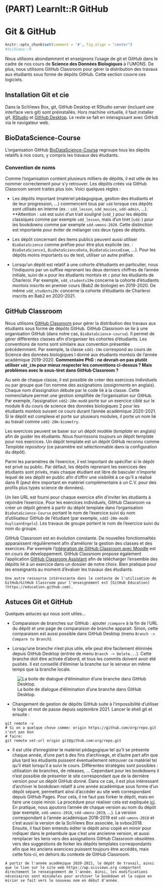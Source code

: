 # (PART) LearnIt::R GitHub {.unnumbered}

# Git & GitHub {#git}

```r
knitr::opts_chunk$set(comment = '#', fig.align = "center")
#SciViews::R
```

Nous utilisons abondamment et enseignons l'usage de git et GitHub dans le cadre de nos cours de **Science des Données Biologiques** à l'UMONS. De plus, nous utilisons GitHub Classroom pour gérer la distribution des travaux aux étudiants sous forme de dépôts GitHub. Cette section couvre ces logiciels.

## Installation Git et cie

Dans la SciViews Box, git, GitHub Desktop et RStudio server (incluant une interface vers git) sont préinstallés. Hors machine virtuelle, il faut installer git, [RStudio](https://rstudio.com/products/rstudio/download/#download) et [GitHub Desktop](https://desktop.github.com/). Le reste se fait en interagissant avec GitHub via le navigateur web.

## BioDataScience-Course

L'organisation GitHub [BioDataScience-Course](https://github.com/BioDataScience-Course) regroupe tous les dépôts relatifs à nos cours, y compris les travaux des étudiants.

### Convention de noms

Comme l'organisation contient plusieurs milliers de dépôts, il est utile de les nommer correctement pour s'y retrouver. Les dépôts créés via GitHub Classroom seront traités plus loin. Voici quelques règles\ :

- Les dépôts important (matériel pédagogique, gestion des étudiants et de leur progression, ...) commencent tous par `sdd` lorsque ces dépôts sont utilisés en interne (ex.\ : `sdd_lesson`, `sdd_movies`, `sdd-admin`, ...). **Attention\ : `sdd` est suivi d'un trait souligné (`sdd_`) pour les dépôts classiques comme par exemple `sdd_lesson`, mais d'un tiret (`sdd-`) pour les bookdowns comme par exemple `sdd-umons-2020`. Cette distinction est importante pour éviter de mélanger ces deux types de dépôts.

- Les dépôt concernant des items publics peuvent aussi utiliser `BioDataScience` comme préfixe pour être plus explicite (ex.\ : `BioDataScience1`, `BioDataScienceData`, `BioDataScienceExam`, ...). Pour les dépôts moins importants ou de test, utiliser un autre préfixe.

- Lorsqu'un dépôt est relatif à une cohorte d'étudiants en particulier, nous l'indiquons par un suffixe reprenant les deux derniers chiffres de l'année initiale, suivi de `m` pour les étudiants montois et `c` pour les étudiants de Charleroi. Par exemple, `sdd_students19m` concerne la cohorte d'étudiants montois inscrits en premier cours (Bab2 de biologie) en 2019-2020. De même `sdd_students20c` concerne la cohorte d'étudiants de Charleroi inscrits en Bab2 en 2020-2021.


## GitHub Classroom

Nous utilisons [GitHub Classroom](https://classroom.github.com/classrooms) pour gérer la distribution des travaux aux étudiants sous forme de dépôts GitHub. GitHub Classroom se lie à une organisation GitHub (dans notre cas, `BioDataScience-course`). Il permet de gérer différentes classes afin d'organiser les cohortes d'étudiants. Les conventions de noms sont similaire aux convention présentée précédemment. Par exemple, la classe `sdd1-19m` correspond au cours de Science des données biologiques I donné aux étudiants montois de l'année académique 2019-2020. **Commentaire PhG\ : ne devrait-on pas plutôt utiliser `sdd_19m` pour mieux respecter les conventions ci-dessus\ ? Mais problèmes avec le sous-tiret dans GitHub Classroom\ ?**

Au sein de chaque classe, il est possible de créer des exercices individuels ou par groupe que l'on nomme des assignations (*assignments* en anglais). Chaque nom d'assignation débute par le code lié à la classe. Cette nomenclature permet une gestion simplifiée de l'organisation sur GitHub. Par exemple, l'assignation `sdd2-20m-mod8` porte sur un exercice ciblé sur le module 8 du cours de science des données biologiques 2 pour les étudiants montois suivant ce cours durant l'année académique 2020-2021. Si le dépôt est complexe et porte sur plusieurs modules, il porte un nom lié au travail comme `sdd2-20m-biometry`.

Les exercices peuvent se baser sur un dépôt modèle (*template* en anglais) afin de guider les étudiants. Nous fournissons toujours un dépôt template pour nos exercices. Un dépôt template est un dépôt GitHub reconnu comme *Template repository* (ce paramètre est sélectionnable dans la configuration du dépôt).

Parmi les paramètres de l'exercice, il est important de spécifier si le dépôt est privé ou public. Par défaut, les dépôts reprenant les exercices des étudiants sont privés, mais chaque étudiant est libre de basculer n'importe lequel de ses dépôt en public afin d'offrir une visibilité à ce qu'il a réalisé dans R (peut être important en matériel complémentaire à un C.V. pour des profils plus typés science de données).

Un lien URL est fourni pour chaque exercice afin d'inviter les étudiants à rejoindre l'exercice. Pour les exercices individuels, GitHub Classroom va créer un dépôt généré à partir du dépôt template dans l'organisation `BioDataScience-Course` portant le nom de l'exercice suivi du nom d'utilisateur GitHub de l'étudiant (par exemple, `sdd2-20m-mod8-GuyliannEngels`). Les travaux de groupe portent le nom de l'exercice suivi du nom du groupe.

GitHub Classroom est en évolution constante. De nouvelles fonctionnalités apparaissent régulièrement afin d'améliorer la gestion des classes et des exercices. Par exemple l'[intégration de GitHub Classroom avec Moodle](https://classroom.github.com/help/setup-moodle) est en cours de développement. GitHub Classroom propose également l'application [GitHub Classroom Assistant](https://classroom.github.com/assistant) afin de télécharger l'ensemble des dépôts lié à un exercice dans un dossier de notre choix. Bien pratique pour les enseignants au moment d'évaluer les travaux des étudiants.

```block2
Une autre ressource intéressante dans le contexte de l'utilisation de GitHub/GitHub Classroom pour l'enseignement est [GitHub Education](https://education.github.com).
```

## Astuces Git et GitHub

Quelques astuces qui nous sont utiles...

- Comparaison de branches sur GitHub\ : ajouter `/compare` à la fin de l'URL du dépôt et une page de comparaison de branche apparait. Sinon, cette comparaison est aussi possible dans GitHub Desktop (menu `Branch -> Compare to Branch`).

- Lorsqu'une branche n'est plus utile, elle peut être facilement éliminée depuis GitHub Desktop (entrée de menu `Branch -> Delete...`). Cette branche doit être activée d'abord, et tous les commits doivent avoir été pushés. Il est conseillé d'éliminer la branche sur le serveur en même temps que la branche locale.

![La boite de dialogue d'élimination d'une branche dans GitHub Desktop.](images/git/git-delete-branch.png)

- Changement de gestion de dépôts GitHub suite à l'impossibilité d'utiliser le login et mot de passe depuis septembre 2021. Lancer le shell git et ensuite\ :

```
git remote -v
# Si on a quelque chose comme: origin https://github.com/org/repo.git c'est pas bon
# faire:
git remote set-url origin git@github.com:org/repo.git
```

- Il est utile d'enregistrer le matériel pédagogique tel qu'il se présente chaque année, d'une part à des fins d'archivage, et d'autre part afin que plus tard les étudiants puissent éventuellement retrouver ce matériel tel qu'il était lorsqu'il a suivi le cours. Différentes stratégies sont possibles\ : utilisation de branches, de releases, ... Cependant pour les bookdowns il n'est possible de présenter le site correspondant que de la dernière version pour un dépôt GitHub donné. Dans ce cas, il est plus intéressant d'archiver le bookdown relatif à une année académique sous forme d'un dépôt séparé, permettant ainsi d'accéder au site web correspondant depuis GitHub Pages. Pour cela, il ne faut pas forker le dépôt, mais en faire une copie miroir. La procédure pour réaliser cela est expliquée [ici](https://docs.github.com/en/github/creating-cloning-and-archiving-repositories/duplicating-a-repository). En pratique, nous ajoutons l'année de chaque version au nom du dépôt (par exemple, `sdd-umons-2018`, `sdd-umons-2019`, ...). La version correspondant à l'année académique 2018-2019 est `sdd-umons-2018` et c'est aussi la version de la SciViews Box associée, la svbox2018. Ensuite, il faut bien entendu éditer le dépôt ainsi copié en miroir pour indiquer dans le préambule que c'est une ancienne version, et aussi remplacer les liens vers des assignations GitHub Classroom obsolètes vers des suggestions de forker les dépôts templates correspondants afin que les anciens exercices puissent toujours être accédés, mais cette fois-ci, en dehors du contexte de GitHub Classroom.

```block2

A partir de l'année académique 2020-2021, le dépôt de travail, ainsi que le lien sur le site web https://wp.sciviews.org comportent directement le renseignement de l'année. Ainsi, les modifications nécessaires sont minimales pour archiver le bookdown et la copie en mirior se fait vers le nouveau nom en début d'année.

```
